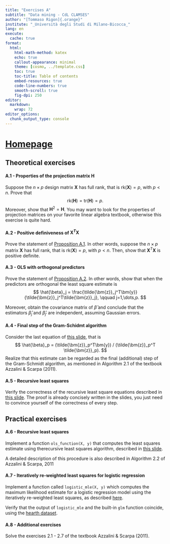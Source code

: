 ```yaml
---
title: "Exercises A"
subtitle: "Data mining - CdL CLAMSES"
author: "[Tommaso Rigon]{.orange}"
institute: "_Università degli Studi di Milano-Bicocca_"
lang: en
execute:
  cache: true
format:
  html:
    html-math-method: katex
    echo: true
    callout-appearance: minimal
    theme: [cosmo, ../template.css]
    toc: true
    toc-title: Table of contents
    embed-resources: true
    code-line-numbers: true
    smooth-scroll: true
    fig-dpi: 250
editor: 
  markdown: 
    wrap: 72
editor_options: 
  chunk_output_type: console
---
```


# [Homepage](../index.html)

## Theoretical exercises

#### A.1 - Properties of the projection matrix $\bm{H}$

Suppose the $n\times p$ design matrix $\bm{X}$ has [full rank]{.blue}, that is $\text{rk}(\bm{X}) = p$, with $p < n$. [Prove]{.orange} that 
$$
\text{rk}(\bm{H}) = \text{tr}(\bm{H}) = p.
$$
Moreover, show that $\bm{H}^2 = \bm{H}$. You may want to look for the properties of [projection matrices]{.orange} on your favorite linear algebra textbook, otherwise this exercise is quite hard. 

#### A.2 - Positive definiveness of $\bm{X}^T\bm{X}$

[Prove]{.orange} the statement of [Proposition A.1](../slides/un_A.html#cholesky-factorization). In other words, suppose the  $n\times p$  matrix $\bm{X}$ has [full rank]{.blue}, that is $\text{rk}(\bm{X}) = p$, with $p < n$. Then, show that $\bm{X}^T\bm{X}$ is [positive definite]{.blue}.

#### A.3 - OLS with orthogonal predictors

[Prove]{.orange} the statement of [Proposition A.2](../slides/un_A.html#orthogonal-predictors). In other words, show that when the predictors are orthogonal the least square estimate is $$
\hat{\beta}_j = \frac{\tilde{\bm{z}}_j^T\bm{y}}{\tilde{\bm{z}}_j^T\tilde{\bm{z}}_j}, \qquad j=1,\dots,p.
$$

Moreover, obtain the covariance matrix of $\hat{\beta}$ and conclude that the estimators $\hat{\beta}_j$ and $\hat{\beta}_{j'}$ are independent, assuming Gaussian errors.

#### A.4 - Final step of the Gram-Schidmt algorithm

Consider the last equation of [this slide](../slides/un_A.html#the-qr-decomposition-and-least-squares), that is
$$
\hat{\beta}_p = (\tilde{\bm{z}}_p^T\bm{y}) / (\tilde{\bm{z}}_p^T \tilde{\bm{z}}_p).
$$
Realize that this estimate can be regarded as the [final]{.orange} (additional) [step]{.orange} of the [Gram-Schmidt]{.blue} algorithm, as mentioned in Algorithm 2.1 of the textbook Azzalini \& Scarpa (2011).

#### A.5 - Recursive least squares

[Verify]{.orange} the correctness of the [recursive least square]{.blue} equations described in [this slide](../slides/un_A.html#the-recursive-least-squares-algorithm-i). The proof is already concisely written in the slides, you just need to convince yourself of the correctness of every step. 

<!-- Moreover, check the correctness for the deviance formula: -->
<!-- $$ -->
<!-- ||\bm{y}_{(n + 1)} - \bm{X}_{(n+1)}\hat{\beta}_{(n+1)}||^2 = ||\bm{y}_{(n)} - \bm{X}_{(n)}\hat{\beta}_{(n)}||^2 + v_{(n)} e_{n+1}^2, -->
<!-- $$ -->
<!-- which is mentioned [here](../slides/un_A.html#the-recursive-least-squares-algorithm-ii) without proof.  -->


## Practical exercises

#### A.6 - Recursive least squares

[Implement]{.orange} a function `ols_function(X, y)` that computes the least squares estimate using therecursive least squares algorithm, described in [this slide](../slides/un_A.html#the-recursive-least-squares-algorithm-i).

A detailed description of this procedure is also described in [Algorithm 2.2]{.blue} of Azzalini \& Scarpa, 2011

#### A.7 - Iteratively re-weighted least squares for logistic regression

Implement a function called `logistic_mle(X, y)` which computes the maximum likelihood estimate for a logistic regression model using the [iteratively re-weighted least squares]{.blue}, as described [here](../slides/un_A.html#iteratively-re-weighted-least-squares-ii). 

Verify that the output of `logistic_mle` and the built-in `glm` function coincide, using the [hearth dataset](../slides/un_A.html#the-heart-dataset).

#### A.8 - Additional exercises

Solve the exercises 2.1 - 2.7 of the [textbook]{.orange} Azzalini \& Scarpa (2011).